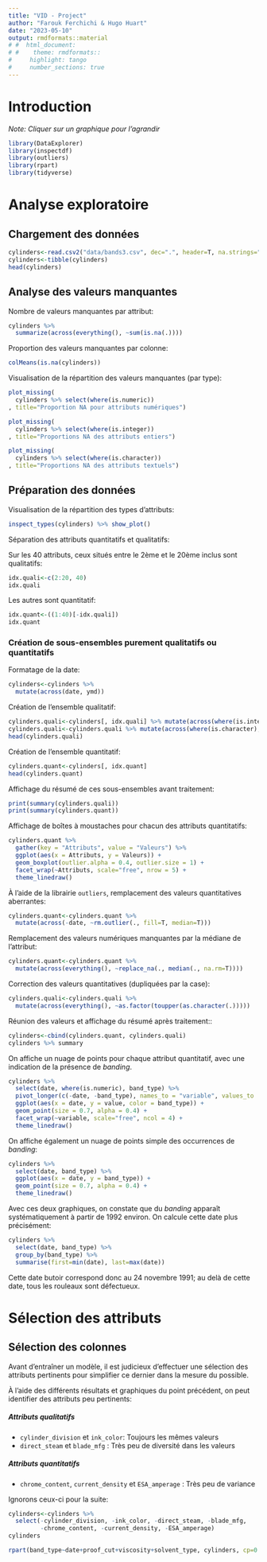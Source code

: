 ```yaml
---
title: "VID - Project"
author: "Farouk Ferchichi & Hugo Huart"
date: "2023-05-10"
output: rmdformats::material
# #  html_document:
# #    theme: rmdformats::
#     highlight: tango
#     number_sections: true
---
```


# Introduction

_Note: Cliquer sur un graphique pour l'agrandir_

```r
library(DataExplorer)
library(inspectdf)
library(outliers)
library(rpart)
library(tidyverse)
```

# Analyse exploratoire

## Chargement des données

```r
cylinders<-read.csv2("data/bands3.csv", dec=".", header=T, na.strings="?")
cylinders<-tibble(cylinders)
head(cylinders)
```

## Analyse des valeurs manquantes

Nombre de valeurs manquantes par attribut:

```r
cylinders %>%
  summarize(across(everything(), ~sum(is.na(.))))
```

Proportion des valeurs manquantes par colonne:

```r
colMeans(is.na(cylinders))
```

Visualisation de la répartition des valeurs manquantes (par type):

```r
plot_missing(
  cylinders %>% select(where(is.numeric))
, title="Proportion NA pour attributs numériques")
```

```r
plot_missing(
  cylinders %>% select(where(is.integer))
, title="Proportions NA des attributs entiers")
```

```r
plot_missing(
  cylinders %>% select(where(is.character))
, title="Proportions NA des attributs textuels")
```

## Préparation des données

Visualisation de la répartition des types d'attributs:

```r
inspect_types(cylinders) %>% show_plot()
```

Séparation des attributs quantitatifs et qualitatifs:

Sur les 40 attributs, ceux situés entre le 2ème et le 20ème inclus sont qualitatifs:

```r
idx.quali<-c(2:20, 40)
idx.quali
```

Les autres sont quantitatif:

```r
idx.quant<-((1:40)[-idx.quali])
idx.quant
```

### Création de sous-ensembles purement qualitatifs ou quantitatifs

Formatage de la date:

```r
cylinders<-cylinders %>%
  mutate(across(date, ymd))
```

Création de l'ensemble qualitatif:

```r
cylinders.quali<-cylinders[, idx.quali] %>% mutate(across(where(is.integer), as.factor))
cylinders.quali<-cylinders.quali %>% mutate(across(where(is.character), as.factor))
head(cylinders.quali)
```

Création de l'ensemble quantitatif:

```r
cylinders.quant<-cylinders[, idx.quant]
head(cylinders.quant)
```

Affichage du résumé de ces sous-ensembles avant traitement:

```r
print(summary(cylinders.quali))
print(summary(cylinders.quant))
```

Affichage de boîtes à moustaches pour chacun des attributs quantitatifs:

```r
cylinders.quant %>%
  gather(key = "Attributs", value = "Valeurs") %>%
  ggplot(aes(x = Attributs, y = Valeurs)) +
  geom_boxplot(outlier.alpha = 0.4, outlier.size = 1) +
  facet_wrap(~Attributs, scale="free", nrow = 5) +
  theme_linedraw()
```

À l'aide de la librairie `outliers`,
remplacement des valeurs quantitatives aberrantes:

```r
cylinders.quant<-cylinders.quant %>%
  mutate(across(-date, ~rm.outlier(., fill=T, median=T)))
```

Remplacement des valeurs numériques manquantes par la médiane de l'attribut:

```r
cylinders.quant<-cylinders.quant %>%
  mutate(across(everything(), ~replace_na(., median(., na.rm=T))))
```

Correction des valeurs quantitatives (dupliquées par la case):

```r
cylinders.quali<-cylinders.quali %>%
  mutate(across(everything(), ~as.factor(toupper(as.character(.)))))
```

Réunion des valeurs et affichage du résumé après traitement::

```r
cylinders<-cbind(cylinders.quant, cylinders.quali)
cylinders %>% summary
```

On affiche un nuage de points pour chaque attribut quantitatif,
avec une indication de la présence de _banding_.

```r
cylinders %>%
  select(date, where(is.numeric), band_type) %>%
  pivot_longer(c(-date, -band_type), names_to = "variable", values_to  = "value") %>%
  ggplot(aes(x = date, y = value, color = band_type)) +
  geom_point(size = 0.7, alpha = 0.4) + 
  facet_wrap(~variable, scale="free", ncol = 4) +
  theme_linedraw()
```

On affiche également un nuage de points simple des occurrences de _banding_:

```r
cylinders %>%
  select(date, band_type) %>%
  ggplot(aes(x = date, y = band_type)) +
  geom_point(size = 0.7, alpha = 0.4) + 
  theme_linedraw()
```

Avec ces deux graphiques, on constate que du _banding_ apparaît systématiquement
à partir de 1992 environ. On calcule cette date plus précisément:

```r
cylinders %>%
  select(date, band_type) %>%
  group_by(band_type) %>%
  summarise(first=min(date), last=max(date))
```

Cette date butoir correspond donc au 24 novembre 1991; au delà de cette date,
tous les rouleaux sont défectueux.

# Sélection des attributs

## Sélection des colonnes

Avant d'entraîner un modèle, il est judicieux d'effectuer
une sélection des attributs pertinents pour simplifier ce dernier dans la mesure
du possible.

À l'aide des différents résultats et graphiques du point précédent, 
on peut identifier des attributs peu pertinents:

##### Attributs qualitatifs

* `cylinder_division` et `ink_color`: Toujours les mêmes valeurs
* `direct_steam` et `blade_mfg` : Très peu de diversité dans les valeurs

##### Attributs quantitatifs

* `chrome_content`, `current_density` et `ESA_amperage` : Très peu de variance

Ignorons ceux-ci pour la suite:

```r
cylinders<-cylinders %>%
  select(-cylinder_division, -ink_color, -direct_steam, -blade_mfg,
         -chrome_content, -current_density, -ESA_amperage)
cylinders
```

```r
rpart(band_type~date+proof_cut+viscosity+solvent_type, cylinders, cp=0.0001) %>% plot
```





